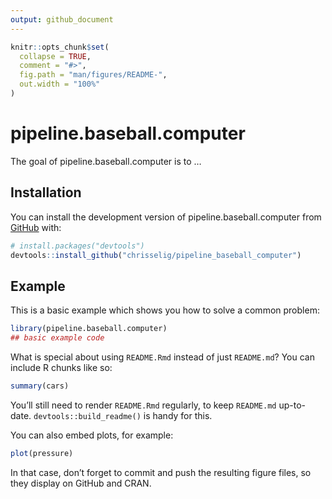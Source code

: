 ```yaml
---
output: github_document
---
```


<!-- README.md is generated from README.Rmd. Please edit that file -->

```r
knitr::opts_chunk$set(
  collapse = TRUE,
  comment = "#>",
  fig.path = "man/figures/README-",
  out.width = "100%"
)
```

# pipeline.baseball.computer

<!-- badges: start -->
<!-- badges: end -->

The goal of pipeline.baseball.computer is to ...

## Installation

You can install the development version of pipeline.baseball.computer from [GitHub](https://github.com/) with:

``` r
# install.packages("devtools")
devtools::install_github("chrisselig/pipeline_baseball_computer")
```

## Example

This is a basic example which shows you how to solve a common problem:

```r
library(pipeline.baseball.computer)
## basic example code
```

What is special about using `README.Rmd` instead of just `README.md`? You can include R chunks like so:

```r
summary(cars)
```

You'll still need to render `README.Rmd` regularly, to keep `README.md` up-to-date. `devtools::build_readme()` is handy for this.

You can also embed plots, for example:

```r
plot(pressure)
```

In that case, don't forget to commit and push the resulting figure files, so they display on GitHub and CRAN.
